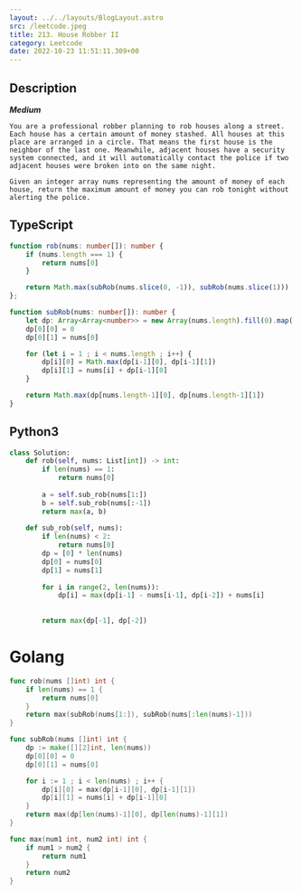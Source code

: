 ```yaml
---
layout: ../../layouts/BlogLayout.astro 
src: /leetcode.jpeg
title: 213. House Robber II
category: Leetcode 
date: 2022-10-23 11:51:11.309+00 
---
```



## Description
***Medium***
```
You are a professional robber planning to rob houses along a street. Each house has a certain amount of money stashed. All houses at this place are arranged in a circle. That means the first house is the neighbor of the last one. Meanwhile, adjacent houses have a security system connected, and it will automatically contact the police if two adjacent houses were broken into on the same night.

Given an integer array nums representing the amount of money of each house, return the maximum amount of money you can rob tonight without alerting the police.
```

## TypeScript
```typescript
function rob(nums: number[]): number {
    if (nums.length === 1) {
        return nums[0]
    }

    return Math.max(subRob(nums.slice(0, -1)), subRob(nums.slice(1)))
};

function subRob(nums: number[]): number {
    let dp: Array<Array<number>> = new Array(nums.length).fill(0).map(() => new Array(2))
    dp[0][0] = 0
    dp[0][1] = nums[0]

    for (let i = 1 ; i < nums.length ; i++) {
        dp[i][0] = Math.max(dp[i-1][0], dp[i-1][1])
        dp[i][1] = nums[i] + dp[i-1][0]
    }

    return Math.max(dp[nums.length-1][0], dp[nums.length-1][1])
}
```

## Python3
```python
class Solution:
    def rob(self, nums: List[int]) -> int:
        if len(nums) == 1:
            return nums[0]
        
        a = self.sub_rob(nums[1:])
        b = self.sub_rob(nums[:-1])
        return max(a, b)
    
    def sub_rob(self, nums):
        if len(nums) < 2:
            return nums[0]
        dp = [0] * len(nums)
        dp[0] = nums[0]
        dp[1] = nums[1]
        
        for i in range(2, len(nums)):
            dp[i] = max(dp[i-1] - nums[i-1], dp[i-2]) + nums[i]
            
            
        return max(dp[-1], dp[-2])
```

# Golang
```go
func rob(nums []int) int {
    if len(nums) == 1 {
        return nums[0]
    }
    return max(subRob(nums[1:]), subRob(nums[:len(nums)-1]))
}

func subRob(nums []int) int {
    dp := make([][2]int, len(nums))
    dp[0][0] = 0
    dp[0][1] = nums[0]

    for i := 1 ; i < len(nums) ; i++ {
        dp[i][0] = max(dp[i-1][0], dp[i-1][1])
        dp[i][1] = nums[i] + dp[i-1][0]
    }
    return max(dp[len(nums)-1][0], dp[len(nums)-1][1])
}

func max(num1 int, num2 int) int {
    if num1 > num2 {
        return num1
    }
    return num2
}
```
